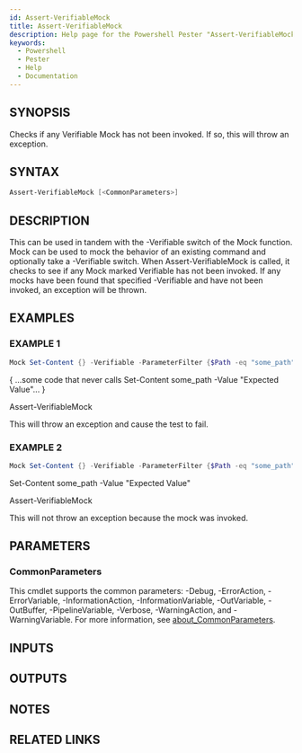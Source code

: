 ```yaml
---
id: Assert-VerifiableMock
title: Assert-VerifiableMock
description: Help page for the Powershell Pester "Assert-VerifiableMock" command
keywords:
  - Powershell
  - Pester
  - Help
  - Documentation
---
```


## SYNOPSIS
Checks if any Verifiable Mock has not been invoked.
If so, this will throw an exception.

## SYNTAX

```powershell
Assert-VerifiableMock [<CommonParameters>]
```

## DESCRIPTION
This can be used in tandem with the -Verifiable switch of the Mock
function.
Mock can be used to mock the behavior of an existing command
and optionally take a -Verifiable switch.
When Assert-VerifiableMock
is called, it checks to see if any Mock marked Verifiable has not been
invoked.
If any mocks have been found that specified -Verifiable and
have not been invoked, an exception will be thrown.

## EXAMPLES

### EXAMPLE 1
```powershell
Mock Set-Content {} -Verifiable -ParameterFilter {$Path -eq "some_path" -and $Value -eq "Expected Value"}
```

{ ...some code that never calls Set-Content some_path -Value "Expected Value"...
}

Assert-VerifiableMock

This will throw an exception and cause the test to fail.

### EXAMPLE 2
```powershell
Mock Set-Content {} -Verifiable -ParameterFilter {$Path -eq "some_path" -and $Value -eq "Expected Value"}
```

Set-Content some_path -Value "Expected Value"

Assert-VerifiableMock

This will not throw an exception because the mock was invoked.

## PARAMETERS

### CommonParameters
This cmdlet supports the common parameters: -Debug, -ErrorAction, -ErrorVariable, -InformationAction, -InformationVariable, -OutVariable, -OutBuffer, -PipelineVariable, -Verbose, -WarningAction, and -WarningVariable. For more information, see [about_CommonParameters](http://go.microsoft.com/fwlink/?LinkID=113216).

## INPUTS

## OUTPUTS

## NOTES

## RELATED LINKS
